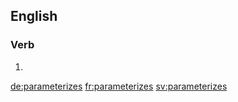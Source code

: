 ==English==

===Verb===
{{head|en}}

# {{en-third-person singular of|parameterize}}

[[de:parameterizes]]
[[fr:parameterizes]]
[[sv:parameterizes]]